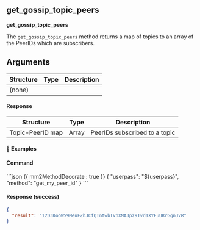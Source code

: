 ## get_gossip_topic_peers

**get_gossip_topic_peers**

The `get_gossip_topic_peers` method returns a map of topics to an array of the PeerIDs which are subscribers.

## Arguments

| Structure | Type | Description |
| --------- | ---- | ----------- |
| (none)    |      |             |

#### Response

| Structure        | Type  | Description                   |
| ---------------- | ----- | ----------------------------- |
| Topic-PeerID map | Array | PeerIDs subscribed to a topic |

#### 📌 Examples

#### Command

<CodeGroup title="" tag="POST" label="get_my_peer_id">
```json {{ mm2MethodDecorate : true }}
{
  "userpass": "${userpass}",
  "method": "get_my_peer_id"
}
```
</CodeGroup>


<CollapsibleSection expandedText='Hide Response' collapsedText='Show Response'>

#### Response (success)

```json
{
  "result": "12D3KooWS9MeuFZhJCfQTntwbTVnXMAJpz9Tvd1XYFuURrGqnJVR"
}
```

</CollapsibleSection>

